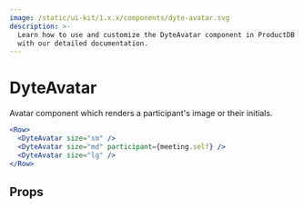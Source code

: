 ```yaml
---
image: /static/ui-kit/1.x.x/components/dyte-avatar.svg
description: >-
  Learn how to use and customize the DyteAvatar component in ProductDB's React UI Kit
  with our detailed documentation.
---
```


# DyteAvatar

Avatar component which renders a participant's image or their initials.

```jsx live
<Row>
  <DyteAvatar size="sm" />
  <DyteAvatar size="md" participant={meeting.self} />
  <DyteAvatar size="lg" />
</Row>
```

## Props

<PropsTable of="dyte-avatar" />

<head>
  <title>React UI Kit DyteAvatar</title>
</head>
